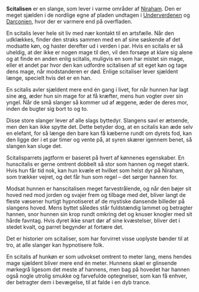 {{title:Scitalis}}
{{author:Laura Holmegaard}}
{{timestamp:2009-10-16T11:54:07Z}}
{{copyright:Scitalis}}
'''Scitalisen''' er en slange, som lever i varme områder af [[Niraham]]. Den er meget sjælden i de nordlige egne af pladen undtagen i [[Underverdenen]] og [[Darconien]], hvor der er varmere end på overfladen.

En scitalis lever hele sit liv med nær kontakt til en artsfælle. Når den udklækkes, finder den straks sammen med en af sine søskende af det modsatte køn, og haster derefter ud i verden i par. Hvis en scitalis er så uheldig, at der ikke er nogen mage til den, vil den forsøge at klare sig alene og at finde en anden enlig scitalis, muligvis en som har mistet sin mage, eller et andet par hvor den kan udfordre scitalisen af sit eget køn og tage dens mage, når modstanderen er død.
Enlige scitaliser lever sjældent længe, specielt hvis det er en han.

En scitalis avler sjældent mere end én gang i livet, for når hunnen har lagt sine æg, æder hun sin mage for at få kræfter, mens hun vogter over sin yngel. Når de små slanger så kommer ud af æggene, æder de deres mor, inden de bugter sig bort to og to.

Disse store slanger lever af alle slags byttedyr. Slangens savl er ætsende, men den kan ikke spytte det. Dette betyder dog, at en scitalis kan æde selv en elefant, for så længe den bare kan få kæberne rundt om dyrets fod, kan den ligge der i et par timer og vente på, at syren skærer igennem benet, så slangen kan sluge det.

Scitalisparrets jagtform er baseret på hvert af kønnenes egenskaber. En hunscitalis er gerne omtrent dobbelt så stor som hannen og meget stærk. Hvis hun får tid nok, kan hun kvæle et hvilket som helst dyr på Niraham, som trækker vejret, og det får hun som regel – det sørger hannen for.

Modsat hunnen er hanscitalisen meget farvestrålende, og når den bøjer sit hoved ned mod jorden og svajer frem og tilbage med det, bliver langt de fleste væsener hurtigt hypnotiseret af de mystiske dansende billeder på slangens hoved. Mens byttet således står fuldstændig lammet og betragter hannen, snor hunnen sin krop rundt omkring det og knuser knogler med sit hårde favntag. Hvis dyret ikke snart dør af sine kvæstelser, bliver det i stedet kvalt, og parret begynder at fortære det.

Det er historier om scitaliser, som har forvirret visse uoplyste bønder til at tro, at alle slanger kan hypnotisere folk.

En scitalis af hunkøn er som udvokset omtrent to meter lang, mens hendes mage sjældent bliver mere end én meter. Hunnens skæl er glinsende mørkegrå ligesom det meste af hannens, men bag på hovedet har hannen også nogle utrolig smukke og farvefulde optegnelser, som kan få enhver, der betragter dem i bevægelse, til at falde i en dyb trance.